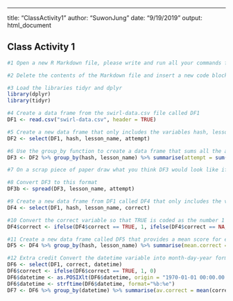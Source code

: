 ---
title: "ClassActivity1"
author: "SuwonJung"
date: "9/19/2019"
output: html_document



## Class Activity 1
```r
#1 Open a new R Markdown file, please write and run all your commands from within the R Markdown document

#2 Delete the contents of the Markdown file and insert a new code block

#3 Load the libraries tidyr and dplyr
library(dplyr)
library(tidyr)

#4 Create a data frame from the swirl-data.csv file called DF1
DF1 <- read.csv("swirl-data.csv", header = TRUE)

#5 Create a new data frame that only includes the variables hash, lesson_name and attempt called DF2
DF2 <- select(DF1, hash, lesson_name, attempt)

#6 Use the group_by function to create a data frame that sums all the attempts for each hash by each lesson_name called DF3
DF3 <- DF2 %>% group_by(hash, lesson_name) %>% summarise(attempt = sum(attempt))

#7 On a scrap piece of paper draw what you think DF3 would look like if all the lesson names were column names

#8 Convert DF3 to this format
DF3b <- spread(DF3, lesson_name, attempt)

#9 Create a new data frame from DF1 called DF4 that only includes the variables hash, lesson_name and correct
DF4 <- select(DF1, hash, lesson_name, correct)

#10 Convert the correct variable so that TRUE is coded as the number 1 and FALSE is coded as 0
DF4$correct <- ifelse(DF4$correct == TRUE, 1, ifelse(DF4$correct == NA, NA, 0))

#11 Create a new data frame called DF5 that provides a mean score for each student on each course
DF5 <- DF4 %>% group_by(hash, lesson_name) %>% summarise(mean.correct = mean(correct, na.rm = TRUE))

#12 Extra credit Convert the datetime variable into month-day-year format and create a new data frame (DF6) that shows the average correct for each day
DF6 <- select(DF1, correct, datetime)
DF6$correct <- ifelse(DF6$correct == TRUE, 1, 0)
DF6$datetime <- as.POSIXlt(DF6$datetime, origin = "1970-01-01 00:00.00 UTC")
DF6$datetime <- strftime(DF6$datetime, format="%b:%e")
DF7 <- DF6 %>% group_by(datetime) %>% summarise(av.correct = mean(correct, na.rm = TRUE))

```
